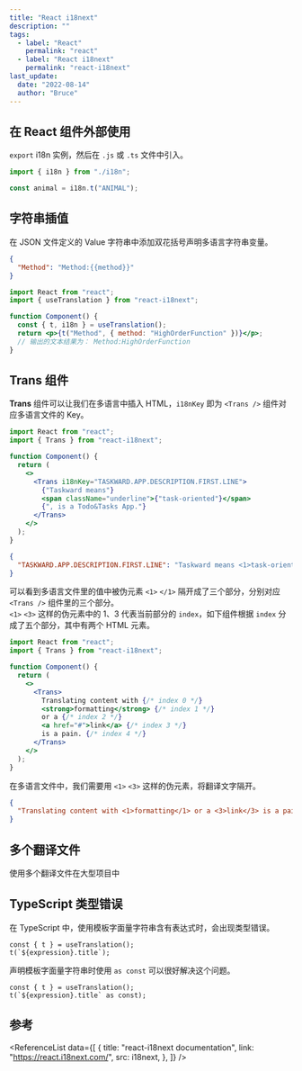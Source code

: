 ```yaml
---
title: "React i18next"
description: ""
tags:
  - label: "React"
    permalink: "react"
  - label: "React i18next"
    permalink: "react-i18next"
last_update:
  date: "2022-08-14"
  author: "Bruce"
---
```



## 在 React 组件外部使用

`export` i18n 实例，然后在 `.js` 或 `.ts` 文件中引入。

```javascript title="JavaScript"
import { i18n } from "./i18n";

const animal = i18n.t("ANIMAL");
```

## 字符串插值

在 JSON 文件定义的 Value 字符串中<TH>添加双花括号</TH>声明多语言字符串变量。

```json title="JSON"
{
  "Method": "Method:{{method}}"
}
```

```jsx {6} title="JavaScript" showLineNumbers
import React from "react";
import { useTranslation } from "react-i18next";

function Component() {
  const { t, i18n } = useTranslation();
  return <p>{t("Method", { method: "HighOrderFunction" })}</p>;
  // 输出的文本结果为： Method:HighOrderFunction
}
```

## Trans 组件

**Trans** 组件可以让我们在多语言中插入 HTML，`i18nKey` 即为 `<Trans />` 组件对应多语言文件的 Key。

```jsx {7,11} title="JavaScript" showLineNumbers
import React from "react";
import { Trans } from "react-i18next";

function Component() {
  return (
    <>
      <Trans i18nKey="TASKWARD.APP.DESCRIPTION.FIRST.LINE">
        {"Taskward means"}
        <span className="underline">{"task-oriented"}</span>
        {", is a Todo&Tasks App."}
      </Trans>
    </>
  );
}
```

```json title="en.json"
{
  "TASKWARD.APP.DESCRIPTION.FIRST.LINE": "Taskward means <1>task-oriented</1>, is a Todo&Tasks App."
}
```

可以看到多语言文件里的值中被伪元素 `<1>` `</1>` 隔开成了三个部分，分别对应 `<Trans />` 组件里的三个部分。  
`<1>` `<3>` 这样的伪元素中的 1、3 代表当前部分的 `index`，如下组件根据 `index` 分成了五个部分，其中有两个 HTML 元素。

```jsx title="JavaScript" showLineNumbers
import React from "react";
import { Trans } from "react-i18next";

function Component() {
  return (
    <>
      <Trans>
        Translating content with {/* index 0 */}
        <strong>formatting</strong> {/* index 1 */}
        or a {/* index 2 */}
        <a href="#">link</a> {/* index 3 */}
        is a pain. {/* index 4 */}
      </Trans>
    </>
  );
}
```

在多语言文件中，我们需要用 `<1>` `<3>` 这样的伪元素，将翻译文字隔开。

```json title="JSON"
{
  "Translating content with <1>formatting</1> or a <3>link</3> is a pain.": "Translating content with <1>formatting</1> or a <3>link</3> is a pain."
}
```

## 多个翻译文件

使用多个翻译文件在大型项目中

## TypeScript 类型错误

在 TypeScript 中，使用模板字面量字符串含有表达式时，会出现类型错误。

```tsx title="TSX"
const { t } = useTranslation();
t(`${expression}.title`);
```

声明模板字面量字符串时使用 `as const` 可以很好解决这个问题。

```tsx title="TSX"
const { t } = useTranslation();
t(`${expression}.title` as const);
```

## 参考

<ReferenceList
  data={[
    {
      title: "react-i18next documentation",
      link: "https://react.i18next.com/",
      src: i18next,
    },
  ]}
/>
